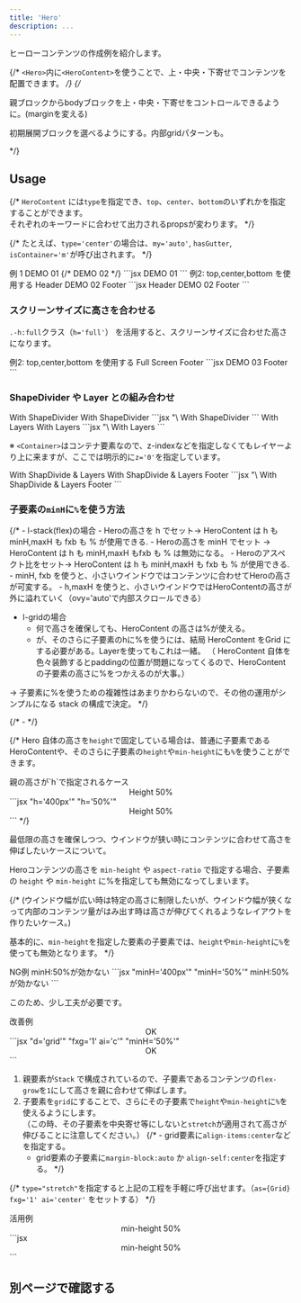 ```yaml
---
title: 'Hero'
description: ...
---
```



ヒーローコンテンツの作成例を紹介します。


{/* `<Hero>`内に`<HeroContent>`を使うことで、上・中央・下寄せでコンテンツを配置できます。 */}
{/* <p>親ブロックからbodyブロックを上・中央・下寄せをコントロールできるように。(marginを変える)</p>
<p>初期展開ブロックを選べるようにする。内部gridパターンも。</p> */}


## Usage

{/* `HeroContent` には`type`を指定でき、`top`、`center`、`bottom`のいずれかを指定することができます。  
それぞれのキーワードに合わせて出力されるpropsが変わります。 */}

{/* たとえば、`type='center'`の場合は、`my='auto'`, `hasGutter`, `isContainer='m'`が呼び出されます。 */}


<Preview>
	<PreviewTitle>例 1</PreviewTitle>
	<PreviewArea resize>
		<Stack isFullwide minH='50vh' bgc='base-2'>
			<Container size='m' hasGutter isFlow my='auto'>
				<Text fw='bold' fz='xl'>DEMO 01</Text>
				<Dummy length='l' lang='ja'/>
			</Container>
		</Stack>
		{/* <Hero minH='50vh'>
			<HeroContent type='center' isFlow>
				<Text fw='bold' fz='xl'>DEMO 02</Text>
				<Dummy length='l' lang='ja'/>
			</HeroContent>
		</Hero> */}
	</PreviewArea>
	<PreviewCode>
		```jsx
		<Stack isFullwide minH='50vh' bgc='base-2'>
			<Container size='m' hasGutter isFlow my='auto'>
				<Text fw='bold' fz='xl'>DEMO 01</Text>
				<Dummy length='l' lang='ja'/>
			</Container>
		</Stack>
		```
	</PreviewCode>
</Preview>

<Preview>
	<PreviewTitle>例2: top,center,bottom を使用する</PreviewTitle>
	<PreviewArea resize>
		<Stack isFullwide minH='50vh' bgc='base-2' g='30'>
			<Box bd='u:guide' ta='c'>Header</Box>
			<Container size='m' hasGutter isFlow my='auto' bd='u:guide'>
				<Text fw='bold' fz='xl'>DEMO 02</Text>
				<Dummy length='l' />
			</Container>
			<Box bd='u:guide' ta='c'>Footer</Box>
		</Stack>
	</PreviewArea>
	<PreviewCode>
		```jsx
		<Stack isFullwide minH='50vh' bgc='base-2' g='30'>
			<Box ta='c'>Header</Box>
			<Container size='m' hasGutter isFlow my='auto'>
				<Text fw='bold' fz='xl'>DEMO 02</Text>
				<Dummy length='l' />
			</Container>
			<Box ta='c'>Footer</Box>
		</Stack>
		```
	</PreviewCode>
</Preview>


### スクリーンサイズに高さを合わせる

`.-h:full`クラス（`h='full'`） を活用すると、スクリーンサイズに合わせた高さになります。

<Preview>
	<PreviewTitle>例2: top,center,bottom を使用する</PreviewTitle>
	<PreviewArea resize>
		<Stack isFullwide h='full' bgc='base-2' g='30'>
			<Container size='m' hasGutter isFlow my='auto' bd='u:guide'>
				<Text fw='bold' fz='xl'>Full Screen</Text>
				<Dummy length='xl' />
			</Container>
			<Box bd='u:guide' ta='c'>Footer</Box>
		</Stack>
	</PreviewArea>
	<PreviewCode>
		```jsx
		<Stack isFullwide h='full' bgc='base-2' g='30'>
			<Container size='m' hasGutter isFlow my='auto'>
				<Text fw='bold' fz='xl'>DEMO 03</Text>
				<Dummy length='xl' />
			</Container>
			<Box ta='c'>Footer</Box>
		</Stack>
		```
	</PreviewCode>
</Preview>


### ShapeDivider や Layer との組み合わせ

<Preview>
	<PreviewTitle>With ShapeDivider</PreviewTitle>
	<PreviewArea resize>
		<Stack isFullwide minH='50vh' bgc='base-2'>
			<ShapeDivider shape='wave2' c='base' isFlip />
			<Container size='m' hasGutter isFlow my='auto'>
				<Text fw='bold' fz='xl'>With ShapeDivider</Text>
				<Dummy length='l' />
			</Container>
			<ShapeDivider shape='wave2' c='base' />
		</Stack>
	</PreviewArea>
	<PreviewCode>
		```jsx "\<ShapeDivider"
		<Stack isFullwide minH='50vh' bgc='base-2'>
			<ShapeDivider shape='wave2' c='base' isFlip />
			<Container size='m' hasGutter isFlow my='auto'>
				<Text fw='bold' fz='xl'>With ShapeDivider</Text>
				<Dummy length='l' />
			</Container>
			<ShapeDivider shape='wave2' c='base' />
		</Stack>
		```
	</PreviewCode>
</Preview>

<Preview>
	<PreviewTitle>With Layers</PreviewTitle>
	<PreviewArea resize>
		<Stack isFullwide pos='r' minH='50vh'>
			<Frame isLayer>
				<Media src='/img.jpg' alt='' width='960' height='640'/>
			</Frame>
			<Layer blur='4px' bgc='black:50%' />
			<Container size='m' hasGutter isFlow my='auto' c='white' z='0'>
				<Text fw='bold' fz='xl'>With Layers</Text>
				<Dummy length='l' />
			</Container>
		</Stack>
	</PreviewArea>
	<PreviewCode>
		```jsx "\<Frame isLayer"
		<Stack isFullwide pos='r' minH='50vh'>
			<Frame isLayer>
				<Media src='/img.jpg' alt='' width='960' height='640'/>
			</Frame>
			<Media isLayer src='/img.jpg' alt='' width='960' height='640'/>
			<Layer blur='4px' bgc='black:50%' />
			<Container size='m' hasGutter isFlow my='auto' c='white' z='0'>
				<Text fw='bold' fz='xl'>With Layers</Text>
				<Dummy length='l' />
			</Container>
		</Stack>
		```
	</PreviewCode>
</Preview>

※ `<Container>`はコンテナ要素なので、z-indexなどを指定しなくてもレイヤーより上に来ますが、ここでは明示的に`z='0'`を指定しています。

<Spacer h='10'/>

<Preview>
	<PreviewTitle>With ShapDivide & Layers</PreviewTitle>
	<PreviewArea resize>
		<Stack isFullwide hasGutter pos='r' minH='50vh' c='white' g='20'>
			<Frame isLayer>
				<Media isLayer src='/img/img-2.jpg' alt='' width='960' height='640'/>
			</Frame>
			<Layer blur='4px' bgc='black:50%' />
			<ShapeDivider shape='slope2' c='base' isFlip />
			<Container size='m' isFlow py='40' my='auto' z='0'>
				<Text fw='bold' fz='xl'>With ShapDivide  & Layers</Text>
				<Dummy length='l' />
			</Container>
			<Box z='0' ta='c'>Footer</Box>
			<ShapeDivider shape='slope2' c='base' />
		</Stack>
	</PreviewArea>
	<PreviewCode>
		```jsx "\<Frame isLayer" "\<ShapeDivider"
		<Stack isFullwide hasGutter pos='r' minH='50vh' c='white' g='20'>
			<Frame isLayer>
				<Media isLayer src='/img/img-2.jpg' alt='' width='960' height='640'/>
			</Frame>
			<Layer blur='4px' bgc='black:50%' />
			<ShapeDivider shape='slope2' c='base' isFlip />
			<Container size='m' isFlow py='40' my='auto' z='0'>
				<Text fw='bold' fz='xl'>With ShapDivide  & Layers</Text>
				<Dummy length='l' />
			</Container>
			<Box z='0' ta='c'>Footer</Box>
			<ShapeDivider shape='slope2' c='base' />
		</Stack>
		```
	</PreviewCode>
</Preview>


### 子要素の`minH`に`%`を使う方法

{/* - l-stack(flex)の場合
	- Heroの高さを h でセット→ HeroContent は h も minH,maxH も fxb も % が使用できる.
	- Heroの高さを minH でセット → HeroContent は h も minH,maxH もfxb も % は無効になる。
	- Heroのアスペクト比をセット→ HeroContent は h も minH,maxH も fxb も % が使用できる.
		- minH, fxb を使うと、小さいウインドウではコンテンツに合わせてHeroの高さが可変する。
		- h,maxH を使うと、小さいウインドウではHeroContentの高さが外に溢れていく（ovy='auto'で内部スクロールできる）
- l-gridの場合
	- 何で高さを確保しても、HeroContent の高さは%が使える。
	- が、そのさらに子要素のhに%を使うには、結局 HeroContent をGrid にする必要がある。Layerを使ってもこれは一緒。
	（ HeroContent 自体を色々装飾するとpaddingの位置が問題になってくるので、HeroContentの子要素の高さに%をつかえるのが大事。）

→ 子要素に%を使うための複雑性はあまりかわらないので、その他の運用がシンプルになる stack の構成で決定。 */}

{/* -  */}

{/* Hero 自体の高さを`height`で固定している場合は、普通に子要素であるHeroContentや、そのさらに子要素の`height`や`min-height`にも`%`を使うことができます。

<Preview>
	<PreviewTitle>親の高さが`h`で指定されるケース</PreviewTitle>
	<PreviewArea resize>
		<Stack isFullwide h='400px' bgc='base-2'>
			<Box h='50%' my='auto' px='40'>
				<Center h='100%' bgc='base' bxsh='1'>
					<Text fw='bold'>Height 50%</Text>
				</Center>
			</Box>
		</Stack>
	</PreviewArea>
	<PreviewCode>
		```jsx "h='400px'" "h='50%'"
		<Stack isFullwide h='400px' bgc='base-2'>
			<Box h='50%' my='auto' px='40'>
				<Center h='100%' bgc='base' bxsh='1'>
					<Text fw='bold'>Height 50%</Text>
				</Center>
			</Box>
		</Stack>
		```
	</PreviewCode>
</Preview> */}


最低限の高さを確保しつつ、ウインドウが狭い時にコンテンツに合わせて高さを伸ばしたいケースについて。

Heroコンテンツの高さを `min-height` や `aspect-ratio` で指定する場合、子要素の `height` や `min-height` に%を指定しても無効になってしまいます。

{/* (ウインドウ幅が広い時は特定の高さに制限したいが、ウインドウ幅が狭くなって内部のコンテンツ量がはみ出す時は高さが伸びてくれるようなレイアウトを作りたいケース。)

基本的に、`min-height`を指定した要素の子要素では、`height`や`min-height`に`%`を使っても無効となります。 */}


<Preview>
	<PreviewTitle>NG例</PreviewTitle>
	<PreviewArea resize>
		<Stack isFullwide minH='400px' bgc='base-2'>
			<Box minH='50%' my='auto' bgc='base' p='20' px='40' ac='c'>
				<Text fw='bold'>minH:50%が効かない</Text>
				<Dummy length='s' />
			</Box>
		</Stack>
	</PreviewArea>
	<PreviewCode>
		```jsx "minH='400px'" "minH='50%'"
		<Stack isFullwide minH='400px' bgc='base-2'>
			<Box minH='50%' my='auto' bgc='base' p='20' px='40' ac='c'>
				<Text fw='bold'>minH:50%が効かない</Text>
				<Dummy length='s' />
			</Box>
		</Stack>
		```
	</PreviewCode>
</Preview>


このため、少し工夫が必要です。

<Preview>
	<PreviewTitle>改善例</PreviewTitle>
	<PreviewArea resize>
		<Stack isFullwide minH='400px' bgc='base-2'>
			<FlexItem d='grid' fxg='1' ai='c' px='40'>
				<Center minH='50%' bgc='base' p='30' bxsh='1'>
					<Text fw='bold'>OK</Text>
					<Dummy length='s' />
				</Center>
			</FlexItem>
		</Stack>
	</PreviewArea>
	<PreviewCode>
		```jsx "d='grid'" "fxg='1' ai='c'" "minH='50%'"
		<Stack isFullwide minH='400px' bgc='base-2'>
			<FlexItem d='grid' fxg='1' ai='c' px='40'>
				<Center minH='50%' bgc='base' p='30' bxsh='1'>
					<Text fw='bold'>OK</Text>
					<Dummy length='s' />
				</Center>
			</FlexItem>
		</Stack>
		```
	</PreviewCode>
</Preview>


1. 親要素が`Stack` で構成されているので、子要素であるコンテンツの`flex-grow`を`1`にして高さを親に合わせて伸ばします。
2. 子要素を`grid`にすることで、さらにその子要素で`height`や`min-height`に`%`を使えるようにします。  
	（この時、その子要素を中央寄せ等にしないと`stretch`が適用されて高さが伸びることに注意してください。）
	{/* - grid要素に`align-items:center`などを指定する。
	- grid要素の子要素に`margin-block:auto` か `align-self:center`を指定する。 */}


{/* `type="stretch"`を指定すると上記の工程を手軽に呼び出せます。（`as={Grid} fxg='1' ai='center'` をセットする） */}


<Preview>
	<PreviewTitle>活用例</PreviewTitle>
	<PreviewArea resize>
		<Stack isFullwide pos='r' minH='50vh'>
			<Frame isLayer>
				<Media src='/img/img-3.jpg' alt='' width='960' height='640'/>
			</Frame>
			<Layer bgc='black' op='0.2' />
			<FlexItem layout={Grid} pos='r' fxg='1' ai='c' hasGutter>
				<Center minH='50%' p='30' c='white' bgc='black:70%' bdrs='2' g='20'>
					<Text fw='bold' fz='xl'>min-height 50%</Text>
					<Dummy length='l' />
				</Center>
			</FlexItem>
		</Stack>
	</PreviewArea>
	<PreviewCode>
		```jsx
		<Stack isFullwide pos='r' minH='50vh'>
			<Frame isLayer>
				<Media src='/img/img-3.jpg' alt='' width='960' height='640'/>
			</Frame>
			<Layer bgc='black' op='0.2' />
			<FlexItem layout={Grid} fxg='1' ai='c' hasGutter>
				<Center minH='50%' p='30' c='white' bgc='black:70%' bdrs='2' g='20'>
					<Text fw='bold' fz='xl'>min-height 50%</Text>
					<Dummy length='l' />
				</Center>
			</FlexItem>
		</Stack>
		```
	</PreviewCode>
</Preview>



## 別ページで確認する
<PreviewFrame url='/demo/hero' />
